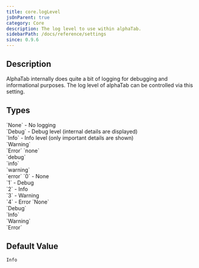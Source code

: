 ```yaml
---
title: core.logLevel
jsOnParent: true
category: Core
description: The log level to use within alphaTab.
sidebarPath: /docs/reference/settings
since: 0.9.6
---
```



## Description
AlphaTab internally does quite a bit of logging for debugging and informational purposes. The log level of alphaTab can be controlled via this setting.

<PropertyDescription metadata={metadata} />

## Types

<TypeTable>
    <TypeRow type="js" name="alphaTab.LogLevel">
        `None` - No logging<br />
        `Debug` - Debug level (internal details are displayed)<br />
        `Info` - Info level (only important details are shown)<br />
        `Warning`<br />
        `Error`
    </TypeRow>
    <TypeRow type="json-js-html" name="string">
        `none`<br />
        `debug`<br />
        `info`<br />
        `warning`<br />
        `error`
    </TypeRow>
    <TypeRow type="json-js-html" name="int">
        `0` - None<br />
        `1` - Debug<br />
        `2` - Info<br />
        `3` - Warning<br />
        `4` - Error
    </TypeRow>
    <TypeRow type="net" name="AlphaTab.LogLevel">
        `None`<br />
        `Debug`<br />
        `Info`<br />
        `Warning`<br />
        `Error`
    </TypeRow>
</TypeTable>

## Default Value

`Info`
